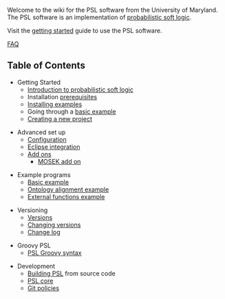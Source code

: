 Welcome to the wiki for the PSL software from the University of Maryland. The PSL software is an implementation of [[probabilistic soft logic]].

Visit the [[getting started]] guide to use the PSL software.

[[FAQ]]

== Table of Contents ==

* Getting Started
** [[Introduction to probabilistic soft logic]]
** Installation [[prerequisites]]
** [[Installing examples]]
** Going through a [[basic example]]
** [[Creating a new project]]

* Advanced set up
** [[Configuration]]
** [[Eclipse integration]]
** [[Add ons]]
*** [[MOSEK add on]]

* Example programs
** [[Basic example]]
** [[Ontology alignment example]]
** [[External functions example]]

* Versioning
** [[Versions]]
** [[Changing versions]]
** [[Change log]]

* Groovy PSL
** [[PSL Groovy syntax]]

* Development
** [[Building PSL]] from source code
** [[PSL core]]
** [[Git policies]]